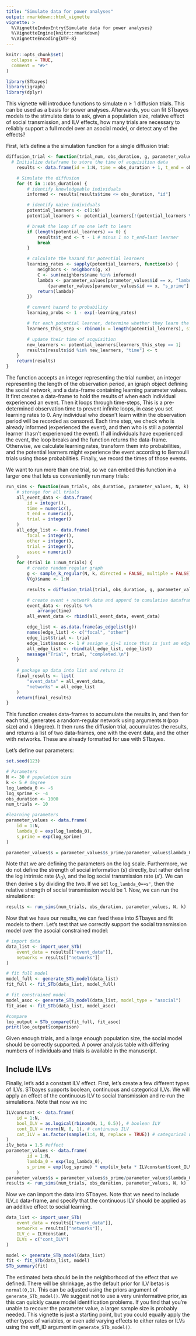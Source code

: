 ```yaml
---
title: "Simulate data for power analyses"
output: rmarkdown::html_vignette
vignette: >
  %\VignetteIndexEntry{Simulate data for power analyses}
  %\VignetteEngine{knitr::rmarkdown}
  %\VignetteEncoding{UTF-8}
---
```


```r
knitr::opts_chunk$set(
  collapse = TRUE,
  comment = "#>"
)
```

```r
library(STbayes)
library(igraph)
library(dplyr)
```

This vignette will introduce functions to simulate $n\geq1$ diffusion trials. This can be used as a basis for power analyses. Afterwards, you can fit STbayes models to the stimulate data to ask, given a population size, relative effect of social transmission, and ILV effects, how many trials are necessary to reliably support a full model over an asocial model, or detect any of the effects?

First, let's define a the simulation function for a single diffusion trial:

```r
diffusion_trial <- function(trial_num, obs_duration, g, parameter_values) {
  # Initialize dataframe to store the time of acquisition data
    results <- data.frame(id = 1:N, time = obs_duration + 1, t_end = obs_duration, trial = trial_num)

    # Simulate the diffusion
    for (t in 1:obs_duration) {
        # identify knowledgeable individuals
        informed <- results[results$time <= obs_duration, "id"]

        # identify naive individuals
        potential_learners <- c(1:N)
        potential_learners <- potential_learners[!(potential_learners %in% informed)]

        # break the loop if no one left to learn
        if (length(potential_learners) == 0) {
            results$t_end <- t - 1 # minus 1 so t_end=last learner
            break
        }

        # calculate the hazard for potential learners
        learning_rates <- sapply(potential_learners, function(x) {
            neighbors <- neighbors(g, x)
            C <- sum(neighbors$name %in% informed)
            lambda <- parameter_values[parameter_values$id == x, "lambda_0"] +
                (parameter_values[parameter_values$id == x, "s_prime"] * C)
            return(lambda)
        })

        # convert hazard to probability
        learning_probs <- 1 - exp(-learning_rates)

        # for each potential learner, determine whether they learn the behavior
        learners_this_step <- rbinom(n = length(potential_learners), size = 1, prob = learning_probs)

        # update their time of acquisition
        new_learners <- potential_learners[learners_this_step == 1]
        results[results$id %in% new_learners, "time"] <- t
    }
    return(results)
}
```

The function accepts an integer representing the trial number, an integer representing the length of the observation period, an igraph object defining the social network, and a data-frame containing learning parameter values. It first creates a data-frame to hold the results of when each individual experienced an event. Then it loops through time-steps, This is a pre-determined observation time to prevent infinite loops, in case you set learning rates to 0. Any individual who doesn't learn within the observation period will be recorded as censored. Each time step, we check who is already informed (experienced the event), and then who is still a potential learner (hasn't experienced the event). If all individuals have experienced the event, the loop breaks and the function returns the data-frame. Otherwise, we calculate learning rates, transform them into probabilities, and the potential learners might experience the event according to Bernoulli trials using those probabilities. Finally, we record the times of those events.

We want to run more than one trial, so we can embed this function in a larger one that lets us conveniently run many trials:

```r
run_sims <- function(num_trials, obs_duration, parameter_values, N, k) {
    # storage for all trials
    all_event_data <- data.frame(
        id = integer(),
        time = numeric(),
        t_end = numeric(),
        trial = integer()
    )
    all_edge_list <- data.frame(
        focal = integer(),
        other = integer(),
        trial = integer(),
        assoc = numeric()
    )
    for (trial in 1:num_trials) {
        # create random regular graph
        g <- sample_k_regular(N, k, directed = FALSE, multiple = FALSE)
        V(g)$name <- 1:N

        results = diffusion_trial(trial, obs_duration, g, parameter_values)

        # create event + network data and append to cumulative dataframes
        event_data <- results %>%
            arrange(time)
        all_event_data <- rbind(all_event_data, event_data)

        edge_list <- as.data.frame(as_edgelist(g))
        names(edge_list) <- c("focal", "other")
        edge_list$trial <- trial
        edge_list$assoc <- 1 # assign e_ij=1 since this is just an edge list
        all_edge_list <- rbind(all_edge_list, edge_list)
        message("Trial", trial, "completed.\n")
    }
    
    # package up data into list and return it
    final_results <- list(
        "event_data" = all_event_data,
        "networks" = all_edge_list
    )
    return(final_results)
}
```

This function creates data-frames to accumulate the results in, and then for each trial, generates a random-regular network using arguments `N` (pop size) and `k` (degree). It then runs the diffusion trial, accumulates the results, and returns a list of two data-frames, one with the event data, and the other with networks. These are already formatted for use with STbayes.

Let's define our parameters:

```r
set.seed(123)

# Parameters
N <- 30 # population size
k <- 5 # degree
log_lambda_0 <- -6
log_sprime <- -4 
obs_duration <- 1000
num_trials <- 10

#learning parameters
parameter_values <- data.frame(
    id = 1:N,
    lambda_0 = exp(log_lambda_0),
    s_prime = exp(log_sprime)
)

parameter_values$s = parameter_values$s_prime/parameter_values$lambda_0

```

Note that we are defining the parameters on the log scale. Furthermore, we do not define the strength of social information ($s$) directly, but rather define the log intrinsic rate ($\lambda_0$), and the log social transmission rate ($s'$). We can then derive s by dividing the two. If we set `log_lambda_0==s'`, then the relative strength of social transmission would be 1. Now, we can run the simulations:

```r
results <- run_sims(num_trials, obs_duration, parameter_values, N, k)
```

Now that we have our results, we can feed these into STbayes and fit models to them. Let's test that we correctly support the social transmission model over the asocial constrained model:

```r
# import data
data_list <- import_user_STb(
    event_data = results[["event_data"]],
    networks = results[["networks"]]
)

# fit full model
model_full <- generate_STb_model(data_list)
fit_full <- fit_STb(data_list, model_full)

# fit constrained model
model_asoc <- generate_STb_model(data_list, model_type = "asocial")
fit_asoc <- fit_STb(data_list, model_asoc)

#compare
loo_output = STb_compare(fit_full, fit_asoc)
print(loo_output$comparison)
```

Given enough trials, and a large enough population size, the social model should be correctly supported. A power analysis table with differing numbers of individuals and trials is available in the manuscript.

## Include ILVs

Finally, let's add a constant ILV effect. First, let's create a few different types of ILVs. STbayes supports boolean, continuous and categorical ILVs. We will apply an effect of the continuous ILV to social transmission and re-run the simulations. Note that now we inc

```r
ILVconstant <- data.frame(
    id = 1:N,
    bool_ILV = as.logical(rbinom(N, 1, 0.5)), # boolean ILV
    cont_ILV = rnorm(N, 0, 1), # continuous ILV
    cat_ILV = as.factor(sample(1:4, N, replace = TRUE)) # categorical with 4 levels
)
ilv_beta = 1.5 #effect 
parameter_values <- data.frame(
        id = 1:N,
        lambda_0 = exp(log_lambda_0),
        s_prime = exp(log_sprime) * exp(ilv_beta * ILVconstant$cont_ILV)  #apply continuous ILV to SL
    )
parameter_values$s = parameter_values$s_prime/parameter_values$lambda_0
results <- run_sims(num_trials, obs_duration, parameter_values, N, k)
```

Now we can import the data into STbayes. Note that we need to include ILV_c data-frame, and specify that the continuous ILV should be applied as an additive effect to social learning.

```r
data_list <- import_user_STb(
    event_data = results[["event_data"]],
    networks = results[["networks"]],
    ILV_c = ILVconstant,
    ILVs = c("cont_ILV")
)

model <- generate_STb_model(data_list)
fit <- fit_STb(data_list, model)
STb_summary(fit)
```

The estimated beta should be in the neighborhood of the effect that we defined. There will be shrinkage, as the default prior for ILV betas is `normal(0,1)`. This can be adjusted using the priors argument of `generate_STb_model()`. We suggest not to use a very uninformative prior, as this can quickly cause model identification problems. If you find that you're unable to recover the parameter value, a larger sample size is probably needed. This vignette is just a starting point, but you could equally apply the other types of variables, or even add varying effects to either rates or ILVs using the veff_ID argument in `generate_STb_model()`.
